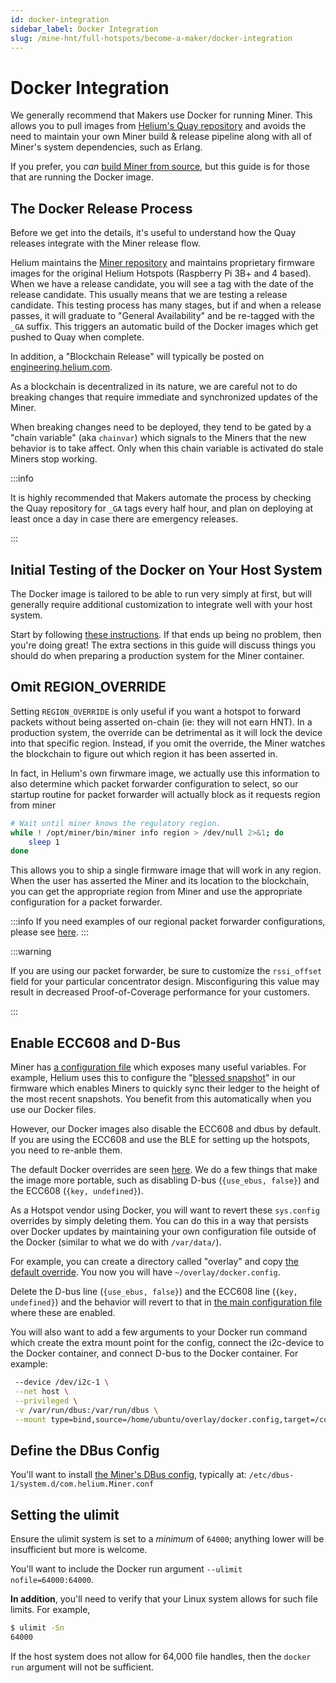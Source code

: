 ```yaml
---
id: docker-integration
sidebar_label: Docker Integration
slug: /mine-hnt/full-hotspots/become-a-maker/docker-integration
---
```


# Docker Integration


We generally recommend that Makers use Docker for running Miner. This allows you
to pull images from
[Helium's Quay repository](https://quay.io/repository/team-helium/miner?tab=tags)
and avoids the need to maintain your own Miner build & release pipeline along
with all of Miner's system dependencies, such as Erlang.

If you prefer, you _can_
[build Miner from source](https://github.com/helium/miner), but this guide is
for those that are running the Docker image.

## The Docker Release Process

Before we get into the details, it's useful to understand how the Quay releases
integrate with the Miner release flow.

Helium maintains the [Miner repository](https://github.com/helium/miner) and
maintains proprietary firmware images for the original Helium Hotspots
(Raspberry Pi 3B+ and 4 based). When we have a release candidate, you will see a
tag with the date of the release candidate. This usually means that we are
testing a release candidate. This testing process has many stages, but if and
when a release passes, it will graduate to "General Availability" and be
re-tagged with the `_GA` suffix. This triggers an automatic build of the Docker
images which get pushed to Quay when complete.

In addition, a "Blockchain Release" will typically be posted on
[engineering.helium.com](https://engineering.helium.com/).

As a blockchain is decentralized in its nature, we are careful not to do
breaking changes that require immediate and synchronized updates of the Miner.

When breaking changes need to be deployed, they tend to be gated by a "chain
variable" (aka `chainvar`) which signals to the Miners that the new behavior is
to take affect. Only when this chain variable is activated do stale Miners stop
working.

:::info

It is highly recommended that Makers automate the process by checking the Quay
repository for `_GA` tags every half hour, and plan on deploying at least once a
day in case there are emergency releases.

:::

## Initial Testing of the Docker on Your Host System

The Docker image is tailored to be able to run very simply at first, but will
generally require additional customization to integrate well with your host
system.

Start by following
[these instructions](/mine-hnt/full-hotspots/become-a-maker/basic-miner-operation).
If that ends up being no problem, then you're doing great! The extra sections in
this guide will discuss things you should do when preparing a production system
for the Miner container.

## Omit REGION_OVERRIDE

Setting `REGION_OVERRIDE` is only useful if you want a hotspot to forward
packets without being asserted on-chain (ie: they will not earn HNT). In a
production system, the override can be detrimental as it will lock the device
into that specific region. Instead, if you omit the override, the Miner watches
the blockchain to figure out which region it has been asserted in.

In fact, in Helium's own firwmare image, we actually use this information to
also determine which packet forwarder configuration to select, so our startup
routine for packet forwarder will actually block as it requests region from
miner

```bash
# Wait until miner knows the regulatory region.
while ! /opt/miner/bin/miner info region > /dev/null 2>&1; do
    sleep 1
done
```

This allows you to ship a single firmware image that will work in any region.
When the user has asserted the Miner and its location to the blockchain, you can
get the appropriate region from Miner and use the appropriate configuration for
a packet forwarder.

:::info If you need examples of our regional packet forwarder configurations,
please see
[here](https://github.com/helium/sx1302_hal/tree/helium/hotspot/packet_forwarder).
:::

:::warning

If you are using our packet forwarder, be sure to customize the
`rssi_offset` field for your particular concentrator design. Misconfiguring this
value may result in decreased Proof-of-Coverage performance for your customers.

:::

## Enable ECC608 and D-Bus

Miner has
[a configuration file](https://github.com/helium/miner/blob/master/config/sys.config)
which exposes many useful variables. For example, Helium uses this to configure
the
"[blessed snapshot](https://github.com/helium/miner/blob/master/config/sys.config#L37)"
in our firmware which enables Miners to quickly sync their ledger to the height
of the most recent snapshots. You benefit from this automatically when you use
our Docker files.

However, our Docker images also disable the ECC608 and dbus by default. If you
are using the ECC608 and use the BLE for setting up the hotspots, you need to
re-anble them.

The default Docker overrides are seen
[here](https://github.com/helium/miner/blob/master/config/docker.config). We do
a few things that make the image more portable, such as disabling D-bus
(`{use_ebus, false}`) and the ECC608 (`{key, undefined}`).

As a Hotspot vendor using Docker, you will want to revert these `sys.config`
overrides by simply deleting them. You can do this in a way that persists over
Docker updates by maintaining your own configuration file outside of the Docker
(similar to what we do with `/var/data/`).

For example, you can create a directory called "overlay" and copy
[the default override](https://github.com/helium/miner/blob/master/config/docker.config).
You now you will have `~/overlay/docker.config`.

Delete the D-bus line (`{use_ebus, false}`) and the ECC608 line
(`{key, undefined}`) and the behavior will revert to that in
[the main configuration file](https://github.com/helium/miner/blob/master/config/sys.config)
where these are enabled.

You will also want to add a few arguments to your Docker run command which
create the extra mount point for the config, connect the i2c-device to the
Docker container, and connect D-bus to the Docker container. For example:

```bash
 --device /dev/i2c-1 \
 --net host \
 --privileged \
 -v /var/run/dbus:/var/run/dbus \
 --mount type=bind,source=/home/ubuntu/overlay/docker.config,target=/config/sys.config
```

## Define the DBus Config

You'll want to install
[the Miner's DBus config](https://github.com/helium/miner/blob/master/config/com.helium.Miner.conf),
typically at: `/etc/dbus-1/system.d/com.helium.Miner.conf`

## Setting the ulimit

Ensure the ulimit system is set to a _minimum_ of `64000`; anything lower will
be insufficient but more is welcome.

You'll want to include the Docker run argument `--ulimit nofile=64000:64000`.

**In addition**, you'll need to verify that your Linux system allows for such
file limits. For example,

```bash
$ ulimit -Sn
64000
```

If the host system does not allow for 64,000 file handles, then the `docker run`
argument will not be sufficient.
